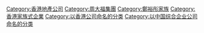 {{Commonscat|New World Development}}
{{catmore}}

[[Category:香港地產公司|Category:香港地產公司]]
[[Category:周大福集團|Category:周大福集團]]
[[Category:鄭裕彤家族|Category:鄭裕彤家族]]
[[Category:香港家族式企業|Category:香港家族式企業]]
[[Category:以香港公司命名的分类|Category:以香港公司命名的分类]]
[[Category:以中国综合企业公司命名的分类|Category:以中国综合企业公司命名的分类]]